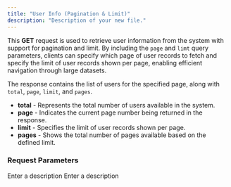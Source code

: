 ```yaml
---
title: "User Info (Pagination & Limit)"
description: "Description of your new file."
---
```


This **GET** request is used to retrieve user information from the system with support for pagination and limit. By including the `page` and `limt` query parameters, clients can specify which page of user records to fetch and specify the limit of user records shown per page, enabling efficient navigation through large datasets.

The response contains the list of users for the specified page, along with `total`, `page`, `limit`, and `pages`.

- **total** - Represents the total number of users available in the system.
- **page** - Indicates the current page number being returned in the response. 
- **limit** - Specifies the limit of user records shown per page. 
- **pages** - Shows the total number of pages available based on the defined limit.

### Request Parameters

<ParamField query="page" type="number" required placeholder="number">
  Enter a description
</ParamField>

<ParamField query="limit" type="number" required placeholder="number">
  Enter a description
</ParamField>